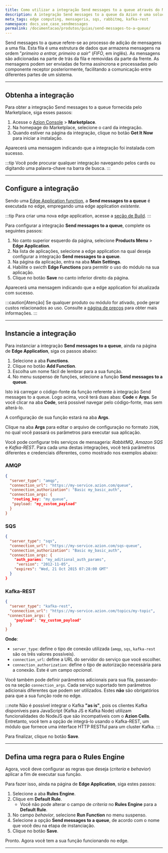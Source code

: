 ```yaml
---
title: Como utilizar a integração Send messages to a queue através do Marketplace da Azion
description: A integração Send messages to a queue da Azion é uma solução integrada de mensageria que reúne os três principais clientes do mercado.
meta_tags: edge computing, mensageria, sqs, rabbitmq, kafka-rest
namespace: docs_use_case_sendmessages
permalink: /documentacao/produtos/guias/send-messages-to-a-queue/
---
```


Send messages to a queue refere-se ao processo de adição de mensagens a uma fila. Esta fila é uma estrutura de dados que armazena mensagens na ordem "*primeiro a entrar, primeiro a sair*" (*FIFO*, em inglês). As mensagens são adicionadas na parte de trás da fila e removidas da parte da frente. As mensagens podem ser enviadas de forma assíncrona e processadas pelo componente receptor posteriormente, facilitando a comunicação entre diferentes partes de um sistema.

---

## Obtenha a integração

Para obter a integração Send messages to a queue fornecida pelo Marketplace, siga esses passos:

1. Acesse o [Azion Console](/pt-br/documentacao/produtos/guias/como-acessar-o-rtm/) > **Marketplace**.
2. Na homepage do Marketplace, selecione o card da integração.
3. Quando estiver na página da integração, clique no botão **Get It Now** para iniciar a instalação.

Aparecerá uma mensagem indicando que a integração foi instalada com sucesso.

:::tip
Você pode procurar qualquer integração navegando pelos cards ou digitando uma palavra-chave na barra de busca.
:::

---

## Configure a integração

Sendo uma [Edge Application function](/pt-br/documentacao/produtos/marketplace/integracoes/#edge-application-functions), a **Send messages to a queue** é executada no edge, empregando uma edge application *existente*.

:::tip
Para criar uma nova edge application, acesse a [seção de Build](/pt-br/documentacao/produtos/guias/build/criar-uma-aplicacao/).
::: 

Para configurar a integração **Send messages to a queue**, complete os seguintes passos:

1. No canto superior esquerdo da página, selecione **Products Menu** > **Edge Application**.
2. Na lista de aplicações, selecione a edge application na qual deseja configurar a integração **Send messages to a queue**.
3. Na página da aplicação, entra na aba **Main Settings**.
4. Habilite o swicth **Edge Functions** para permitir o uso do módulo na sua aplicação.
5. Clique no botão **Save** no canto inferior direito da página.

Aparecerá uma mensagem indicando que a edge application foi atualizada com sucesso.

:::caution[Atenção]
Se qualquer produto ou módulo for ativado, pode gerar custos relacionados ao uso. Consulte a [página de preços](/pt-br/documentacao/produtos/precos/) para obter mais informações.
:::

---

## Instancie a integração

Para instanciar a integração **Send messages to a queue**, ainda na página de **Edge Application**, siga os passos abaixo:

1. Selecione a aba **Functions**.
2. Clique no botão **Add Function**.
3. Escolha um nome fácil de lembrar para a sua função.
4. No menu suspenso de funções, selecione a função **Send messages to a queue**.

Isto irá carregar o código-fonte da função referente à integração Send messages to a queue. Logo acima, você terá duas abas: **Code** e **Args**. Se você clicar na aba **Code**, será possível navegar pelo código-fonte, mas sem alterá-lo. 

A configuração de sua função estará na aba **Args**. 

Clique na aba **Args** para editar o arquivo de configuração no formato `JSON`, no qual você passará os parâmetros para executar sua aplicação.

Você pode configurar três serviços de mensageria: *RabbitMQ*, *Amazon SQS* e *Kafka-REST*. Para cada uma destas integrações, você terá parâmetros diferentes e credenciais diferentes, como mostrado nos exemplos abaixo:

### AMQP

```json
{
  "server_type": "amqp",
  "connection_url": "https://my-service.azion.com/queue",
  "connection_authorization": "Basic my_basic_auth",
  "connection_args: {
   "routing_key: "my_queue",
   "payload: "my_custom_payload"
  }
}
```

### SQS

```json
{
  "server_type": "sqs",
  "connection_url": "https://my-service.azion.com/sqs-queue",
  "connection_authorization": "Basic my_basic_auth",
  "connection_args: {
    "auth_params: "my_aditional_auth_params",
     "version": "2012-11-05",
    "expires": "Wed, 21 Oct 2015 07:28:00 GMT"
  }
}
```

### Kafka-REST

```json
{
  "server_type": "kafka-rest",
  "connection_url": "https://my-service.azion.com/topics/my-topic",
 "connection_args: {
    "payload": "my_custom_payload"
  }
}
```

**Onde**:
- `server_type`: define o tipo de conexão utilizada (`amqp`, `sqs`, `kafka-rest` são os três valores possíveis).
- `connection_url`: define a URL do servidor do serviço que você escolher.
- `connection_authorization`: define o tipo de autorização necessária para a conexão. Este é um campo *opcional*.

Você também pode definir parâmetros adicionais para sua fila, passando-os na seção `connection_args`. Cada serviço suportado tem parâmetros adicionais diferentes que podem ser utilizados. Estes **não** são obrigatórios para que a sua função rode no edge.

:::note
Não é possível integrar o Kafka **"as is"**, pois os clientes Kafka disponíveis para JavaScript (Kafka JS e Kafka Node) utilizam funcionalidades do NodeJS que são incompatíveis com o **Azion Cells**. Entretanto, você tem a opção de integrá-lo usando o Kafka-REST, um módulo que fornece uma interface HTTP RESTful para um cluster Kafka.
:::

Para finalizar, clique no botão **Save**.

---

## Defina uma regra para o Rules Engine

Agora, você deve configurar as regras que deseja (*criteria* e *behavior*) aplicar a fim de executar sua função.

Para fazer isso, ainda na página de **Edge Application**, siga estes passos:

1. Selecione a aba **Rules Engine**.
2. Clique em **Default Rule**.
    - Você não pode alterar o campo de *criteria* no **Rules Engine** para a **Default Rule**.
3. No campo *behavior*, selecione **Run Function** no menu suspenso.
4. Selecione a opção **Send messages to a queue**, de acordo com o nome que você deu na etapa de instanciação.
4. Clique no botão **Save**.

Pronto. Agora você tem a sua função funcionando no edge.





---

